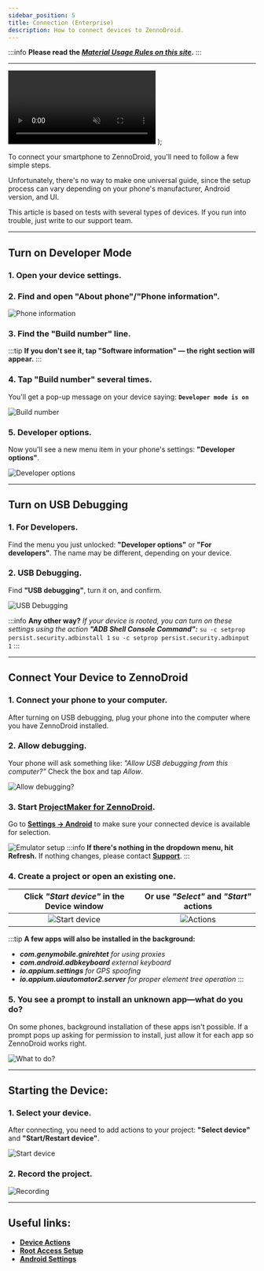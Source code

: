 ```yaml
---
sidebar_position: 5
title: Connection (Enterprise)
description: How to connect devices to ZennoDroid.
---
```


:::info **Please read the [*Material Usage Rules on this site*](../Disclaimer).**
:::
_______________________________________________
  <video controls playsInline muted preload="auto" className='docsVideo'>
    <source src={source} type="video/mp4" />
</video>
);   

To connect your smartphone to ZennoDroid, you'll need to follow a few simple steps.

Unfortunately, there's no way to make one universal guide, since the setup process can vary depending on your phone's manufacturer, Android version, and UI.

This article is based on tests with several types of devices. If you run into trouble, just write to our support team.
_______________________________________________
## Turn on Developer Mode
### 1. Open your device settings.
### 2. Find and open **"About phone"**/**"Phone information"**.
![Phone information](./assets/devices_pic1.png)

### 3. Find the **"Build number"** line.
:::tip **If you don't see it, tap **"Software information"** — the right section will appear.**
:::

### 4. Tap **"Build number"** several times.
You'll get a pop-up message on your device saying:
**`Developer mode is on`**

![Build number](./assets/devices_pic3.png)

### 5. Developer options.
Now you'll see a new menu item in your phone's settings: **"Developer options"**.

![Developer options](./assets/devices_pic5.png)
_______________________________________________
## Turn on USB Debugging
### 1. For Developers.
Find the menu you just unlocked: **"Developer options"** or **"For developers"**. The name may be different, depending on your device.

### 2. USB Debugging.
Find **"USB debugging"**, turn it on, and confirm.

![USB Debugging](./assets/devices_pic6.png)

:::info **Any other way?**
*If your device is rooted, you can turn on these settings using the action*
***"ADB Shell Console Command":***
`su -c setprop persist.security.adbinstall 1`
`su -c setprop persist.security.adbinput 1`
:::
_______________________________________________
## Connect Your Device to ZennoDroid
### 1. Connect your phone to your computer.
After turning on USB debugging, plug your phone into the computer where you have ZennoDroid installed.
### 2. Allow debugging.
Your phone will ask something like: *"Allow USB debugging from this computer?"* Check the box and tap *Allow*.

![Allow debugging?](./assets/devices_pic8.png)

### 3. Start [**ProjectMaker for ZennoDroid**](../category/project-maker).
Go to [**Settings → Android**](../Settings/Settings_for_Enterprise) to make sure your connected device is available for selection.

![Emulator setup](./assets/devices_pic9.png)
:::info **If there's nothing in the dropdown menu, hit Refresh.**
If nothing changes, please contact [**Support**](https://helpdesk.zennolab.com/ru).
:::
### 4. Create a project or open an existing one.
| Click *"Start device"* in the **Device** window    | Or use *"Select"* and *"Start"* actions |
| :--------: | :-------: |
| ![Start device](./assets/devices_pic10.png)  | ![Actions](./assets/devices_pic11.png) |

:::tip **A few apps will also be installed in the background:**
- ***com.genymobile.gnirehtet** for using proxies*
- ***com.android.adbkeyboard** external keyboard*
- ***io.appium.settings** for GPS spoofing*
- ***io.appium.uiautomator2.server** for proper element tree operation*
:::
>

### 5. You see a prompt to install an unknown app—what do you do?

On some phones, background installation of these apps isn't possible. If a prompt pops up asking for permission to install, just allow it for each app so ZennoDroid works right.

![What to do?](./assets/devices_pic12.png)
_______________________________________________
## Starting the Device:

### 1. Select your device.
After connecting, you need to add actions to your project:
**"Select device"** and **"Start/Restart device"**.

![Start device](./assets/start_pic1.png)

### 2. Record the project.

![Recording](./assets/start_pic2.png)
_______________________________________________
## Useful links:
- [**Device Actions**](../Android/Enterprise/action)
- [**Root Access Setup**](../Enterprise/Root)
- [**Android Settings**](../Settings/Settings_for_Enterprise)